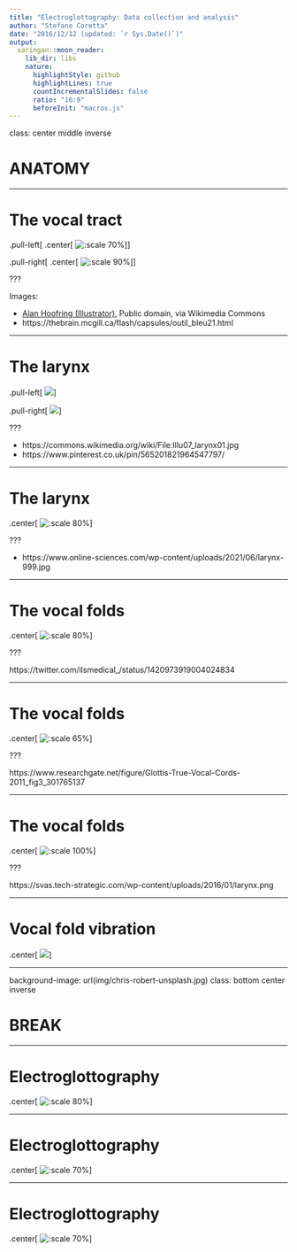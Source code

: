 ```yaml
---
title: "Electroglottography: Data collection and analysis"
author: "Stefano Coretta"
date: "2016/12/12 (updated: `r Sys.Date()`)"
output:
  xaringan::moon_reader:
    lib_dir: libs
    nature:
      highlightStyle: github
      highlightLines: true
      countIncrementalSlides: false
      ratio: "16:9"
      beforeInit: "macros.js"
---
```


class: center middle inverse

# ANATOMY

---

# The vocal tract

.pull-left[
.center[
![:scale 70%](img/Larynx_and_nearby_structures.jpg)
]]

.pull-right[
.center[
![:scale 90%](img/outil_bleu21_img01.jpg)
]]

???

Images:

- <a href="https://commons.wikimedia.org/wiki/File:Larynx_and_nearby_structures.jpg">Alan Hoofring (Illustrator)</a>, Public domain, via Wikimedia Commons
- https://thebrain.mcgill.ca/flash/capsules/outil_bleu21.html


---

# The larynx

.pull-left[
![](img/Illu07_larynx01.jpg)
]

.pull-right[
![](img/cf103cd0c46a2361d08957802f246e7c.jpg)
]


???

- https://commons.wikimedia.org/wiki/File:Illu07_larynx01.jpg
- https://www.pinterest.co.uk/pin/565201821964547797/

---

# The larynx

.center[
![:scale 80%](img/larynx-999.jpg)
]

???

- https://www.online-sciences.com/wp-content/uploads/2021/06/larynx-999.jpg

---

# The vocal folds

.center[
![:scale 80%](img/E7hGWAnUUAcSzQD.jpg)
]

???

https://twitter.com/ilsmedical_/status/1420973919004024834

---

# The vocal folds

.center[
![:scale 65%](img/Glottis-True-Vocal-Cords-2011.png.jpeg)
]

???

https://www.researchgate.net/figure/Glottis-True-Vocal-Cords-2011_fig3_301765137

---

# The vocal folds

.center[
![:scale 100%](img/larynx.png)
]

???

https://svas.tech-strategic.com/wp-content/uploads/2016/01/larynx.png

---

# Vocal fold vibration

.center[
![](img/vocal-folds-vibration.png)
]

---

background-image: url(img/chris-robert-unsplash.jpg)
class: bottom center inverse

# BREAK

---

# Electroglottography

.center[
![:scale 80%](img/chen-egg.png)
]

---

# Electroglottography

.center[
![:scale 70%](img/egg-signal.png)
]

---

# Electroglottography

.center[
![:scale 70%](img/degg-signal.png)
]

